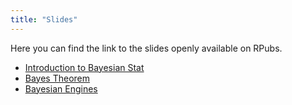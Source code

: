 ```yaml
---
title: "Slides"
---
```


Here you can find the link to the slides openly available on RPubs.

-   [Introduction to Bayesian Stat](https://rpubs.com/Scanzi_D/bayes_group_00)
-   [Bayes Theorem](https://rpubs.com/Scanzi_D/bayes_group_01)
-   [Bayesian Engines](https://rpubs.com/Scanzi_D/bayes_group_02)
